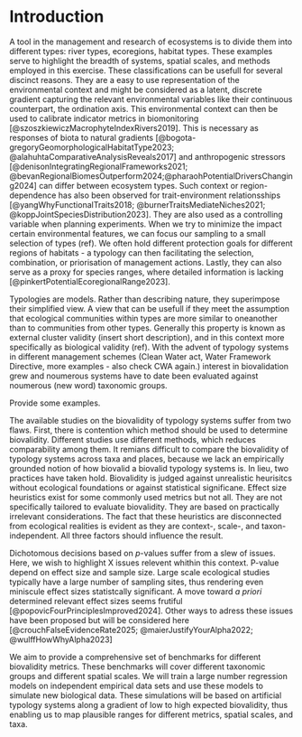 # Introduction 

A tool in the management and research of ecosystems is to divide them into different types: river types, ecoregions, habitat types. 
These examples serve to highlight the breadth of systems, spatial scales, and methods employed in this exercise. 
These classifications can be usefull for several discinct reasons. 
<!-- Why are they useful -->
They are a easy to use representation of the environmental context and might be considered as a latent, discrete gradient capturing the relevant environmental variables like their continuous counterpart, the ordination axis. 
This environmental context can then be used to calibrate indicator metrics in biomonitoring [@szoszkiewiczMacrophyteIndexRivers2019]. 
This is necessary as responses of biota to natural gradients [@bogota-gregoryGeomorphologicalHabitatType2023; @alahuhtaComparativeAnalysisReveals2017] and anthropogenic stressors [@denisonIntegratingRegionalFrameworks2021; @bevanRegionalBiomesOutperform2024;@pharaohPotentialDriversChanging2024] can differ between ecosystem types. 
Such context or region-dependence has also been observed for trait-environment relationsships [@yangWhyFunctionalTraits2018; @burnerTraitsMediateNiches2021; @koppJointSpeciesDistribution2023].
They are also used as a controlling variable when planning experiments.
When we try to minimize the impact certain environmental features, we can focus our sampling to a small selection of types (ref).
We often hold different protection goals for different regions of habitats - a typology can then facilitating the selection, combination, or priorisation of management actions. 
Lastly, they can also serve as a proxy for species ranges, where detailed information is lacking [@pinkertPotentialEcoregionalRange2023].

<!-- Assumption --> 
Typologies are models. Rather than describing nature, they superimpose their simplified view. A view that can be usefull if they meet the assumption that ecological communities within types are more similar to oneanother than to communities from other types. Generally this property is known as external cluster validity (insert short description), and in this context more specifically as biological validity (ref). With the advent of typology systems in different management schemes (Clean Water act, Water Framework Directive, more examples - also check CWA again.) interest in biovalidation grew and noumerous systems have to date been evaluated against noumerous (new word) taxonomic groups.

Provide some examples. 

<!-- Issues with studies up to this point --> 
The available studies on the biovalidity of typology systems suffer from two flaws.
First, there is contention which method should be used to determine biovalidity. 
Different studies use different methods, which reduces comparability among them.
It remians difficult to compare the biovalidity of typology systems across taxa and places, because we lack an empirically grounded notion of how biovalid a biovalid typology systems is.
In lieu, two practices have taken hold. 
Biovalidity is judged against unrealistic heurisitcs without ecological foundations or against statistical significane. 
Effect size heuristics exist for some commonly used metrics but not all. <!-- provide examples --> 
They are not specifically tailored to evaluate biovalidity. 
They are based on practically irrelevant considerations. 
<!-- Provide example here --> 
The fact that these heuristics are disconnected from ecological realities is evident as they are context-, scale-, and taxon-independent.
All three factors should influence the result. <!-- refereneces -->  
 
Dichotomous decisions based on *p*-values suffer from a slew of issues. 
Here, we wish to highlight X issues relevent whithin this context. 
P-value depend on effect size and sample size. 
Large scale ecological studies typically have a large number of sampling sites, thus rendering even miniscule effect sizes statistcally significant. 
<!-- more issues pertinent here? --> 
<!-- more references here --> 
A move toward *a priori* determined relevant effect sizes seems frutiful [@popovicFourPrinciplesImproved2024].
Other ways to adress these issues have been proposed but will be considered here [@crouchFalseEvidenceRate2025; @maierJustifyYourAlpha2022; @wulffHowWhyAlpha2023]

<!-- We aim to --> 
We aim to provide a comprehensive set of benchmarks for different biovalidity metrics. 
These benchmarks will cover different taxonomic groups and different spatial scales. 
We will train a large number regression models on independent empirical data sets and use these models to simulate new biological data. 
These simulations will be based on artificial typology systems along a gradient of low to high expected biovalidity, thus enabling us to map plausible ranges for different metrics, spatial scales, and taxa.






